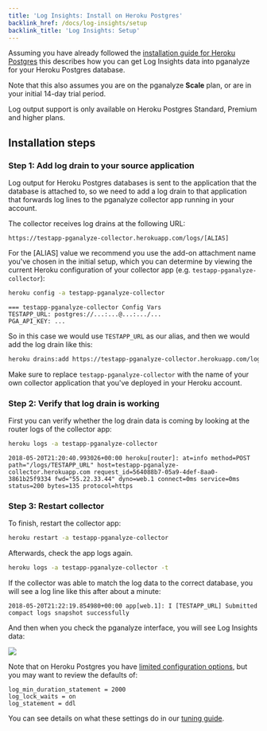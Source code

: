 ```yaml
---
title: 'Log Insights: Install on Heroku Postgres'
backlink_href: /docs/log-insights/setup
backlink_title: 'Log Insights: Setup'
---
```



Assuming you have already followed the [installation guide for Heroku Postgres](/docs/install/heroku_postgres)
this describes how you can get Log Insights data into pganalyze for your Heroku Postgres database.

Note that this also assumes you are on the pganalyze **Scale** plan, or are in your initial
14-day trial period.

Log output support is only available on Heroku Postgres Standard, Premium and higher plans.

<ToC items={props.toc} />

## Installation steps

### Step 1: Add log drain to your source application

Log output for Heroku Postgres databases is sent to the application that the
database is attached to, so we need to add a log drain to that application that
forwards log lines to the pganalyze collector app running in your account.

The collector receives log drains at the following URL:

```
https://testapp-pganalyze-collector.herokuapp.com/logs/[ALIAS]
```

For the [ALIAS] value we recommend you use the add-on attachment name you've chosen
in the initial setup, which you can determine by viewing the current Heroku
configuration of your collector app (e.g. `testapp-pganalyze-collector`):

```bash
heroku config -a testapp-pganalyze-collector
```
```
=== testapp-pganalyze-collector Config Vars
TESTAPP_URL: postgres://...:...@...:.../...
PGA_API_KEY: ...
```

So in this case we would use `TESTAPP_URL` as our alias, and then we would add the log drain
like this:

```bash
heroku drains:add https://testapp-pganalyze-collector.herokuapp.com/logs/TESTAPP_URL -a testapp
```

Make sure to replace `testapp-pganalyze-collector` with the name of your own collector application that you've deployed in your Heroku account.

### Step 2: Verify that log drain is working

First you can verify whether the log drain data is coming by looking at the router
logs of the collector app:

```bash
heroku logs -a testapp-pganalyze-collector
```

```
2018-05-20T21:20:40.993026+00:00 heroku[router]: at=info method=POST path="/logs/TESTAPP_URL" host=testapp-pganalyze-collector.herokuapp.com request_id=564088b7-05a9-4def-8aa0-3861b25f9334 fwd="55.22.33.44" dyno=web.1 connect=0ms service=0ms status=200 bytes=135 protocol=https
```

### Step 3: Restart collector

To finish, restart the collector app:

```bash
heroku restart -a testapp-pganalyze-collector
```

Afterwards, check the app logs again.

```bash
heroku logs -a testapp-pganalyze-collector -t
```

If the collector was able to match the log data to the correct database, you will see a log line like this after about a minute:

```
2018-05-20T21:22:19.854980+00:00 app[web.1]: I [TESTAPP_URL] Submitted compact logs snapshot successfully
```

And then when you check the pganalyze interface, you will see Log Insights data:

![](log_insights.png)

Note that on Heroku Postgres you have [limited configuration options](https://devcenter.heroku.com/articles/heroku-postgres-settings),
but you may want to review the defaults of:

```
log_min_duration_statement = 2000
log_lock_waits = on
log_statement = ddl
```

You can see details on what these settings do in our [tuning guide](/docs/log-insights/setup/tuning-log-config-settings).
